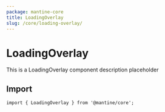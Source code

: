 ```yaml
---
package: mantine-core
title: LoadingOverlay
slug: /core/loading-overlay/
---
```


# LoadingOverlay

This is a LoadingOverlay component description placeholder

<PageHeader
  source="mantine-core/src/LoadingOverlay/LoadingOverlay.tsx"
  docs="core/LoadingOverlay.mdx"
  package="@mantine/core"
/>

## Import

```tsx
import { LoadingOverlay } from '@mantine/core';
```

<PropsTable component="LoadingOverlay" />
